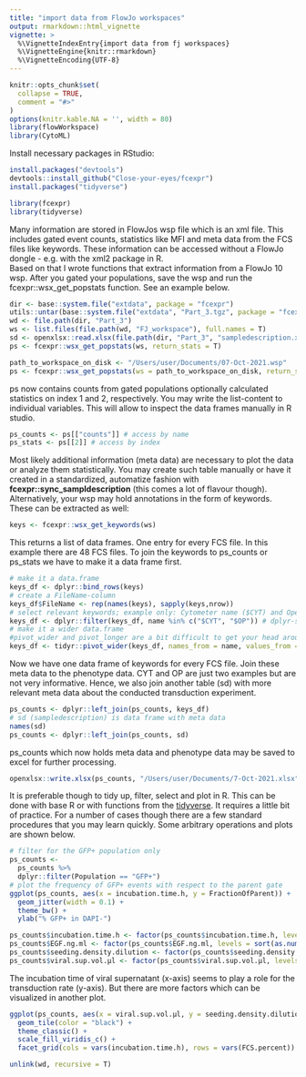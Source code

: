 ```yaml
---
title: "import data from FlowJo workspaces"
output: rmarkdown::html_vignette
vignette: >
  %\VignetteIndexEntry{import data from fj workspaces}
  %\VignetteEngine{knitr::rmarkdown}
  %\VignetteEncoding{UTF-8}
---
```


```r
knitr::opts_chunk$set(
  collapse = TRUE,
  comment = "#>"
)
options(knitr.kable.NA = '', width = 80)
library(flowWorkspace)
library(CytoML)
```

Install necessary packages in RStudio:
```r
install.packages("devtools")
devtools::install_github("Close-your-eyes/fcexpr")
install.packages("tidyverse")
```
```r
library(fcexpr)
library(tidyverse)
```

Many information are stored in FlowJos wsp file which is an xml file. This includes gated event counts, statistics like MFI and meta data from the FCS files like keywords. These information can be accessed without a FlowJo dongle - e.g. with the xml2 package in R.   
Based on that I wrote functions that extract information from a FlowJo 10 wsp. After you gated your populations, save the wsp and run the fcexpr::wsx_get_popstats function. See an example below.

```r
dir <- base::system.file("extdata", package = "fcexpr")
utils::untar(base::system.file("extdata", "Part_3.tgz", package = "fcexpr"), exdir = dir)
wd <- file.path(dir, "Part_3")
ws <- list.files(file.path(wd, "FJ_workspace"), full.names = T)
sd <- openxlsx::read.xlsx(file.path(dir, "Part_3", "sampledescription.xlsx"))
ps <- fcexpr::wsx_get_popstats(ws, return_stats = T)
```

```r
path_to_workspace_on_disk <- "/Users/user/Documents/07-Oct-2021.wsp"
ps <- fcexpr::wsx_get_popstats(ws = path_to_workspace_on_disk, return_stats = TRUE)
```

ps now contains counts from gated populations optionally calculated statistics on index 1 and 2, respectively.
You may write the list-content to individual variables. This will allow to inspect the data frames manually in R studio.

```r
ps_counts <- ps[["counts"]] # access by name
ps_stats <- ps[[2]] # access by index
```

Most likely additional information (meta data) are necessary to plot the data or analyze them statistically. You may create such table manually or have it created in a standardized, automatize fashion with **fcexpr::sync_sampldescription** (this comes a lot of flavour though). Alternatively, your wsp may hold annotations in the form of keywords. These can be extracted as well:

```r
keys <- fcexpr::wsx_get_keywords(ws)
```

This returns a list of data frames. One entry for every FCS file. In this example there are 48 FCS files.
To join the keywords to ps_counts or ps_stats we have to make it a data frame first.
```r
# make it a data.frame
keys_df <- dplyr::bind_rows(keys)
# create a FileName-column
keys_df$FileName <- rep(names(keys), sapply(keys,nrow))
# select relevant keywords; example only: Cytometer name ($CYT) and Operator ($OP)
keys_df <- dplyr::filter(keys_df, name %in% c("$CYT", "$OP")) # dplyr-style
# make it a wider data.frame
#pivot_wider and pivot_longer are a bit difficult to get your head around but are very powerful
keys_df <- tidyr::pivot_wider(keys_df, names_from = name, values_from = value)
```

Now we have one data frame of keywords for every FCS file. Join these meta data to the phenotype data. CYT and OP are just two examples but are not very informative. Hence, we also join another table (sd) with more relevant meta data about the conducted transduction experiment.
```r
ps_counts <- dplyr::left_join(ps_counts, keys_df)
# sd (sampledescription) is data frame with meta data
names(sd)
ps_counts <- dplyr::left_join(ps_counts, sd)
```

ps_counts which now holds meta data and phenotype data may be saved to excel for further processing.
```r
openxlsx::write.xlsx(ps_counts, "/Users/user/Documents/7-Oct-2021.xlsx")
```

It is preferable though to tidy up, filter, select and plot in R. This can be done with base R or with functions from the [tidyverse](https://www.tidyverse.org). It requires a little bit of practice. For a number of cases though there are a few standard procedures that you may learn quickly. Some arbitrary operations and plots are shown below.

```r
# filter for the GFP+ population only
ps_counts <-
  ps_counts %>%
  dplyr::filter(Population == "GFP+")
# plot the frequency of GFP+ events with respect to the parent gate
ggplot(ps_counts, aes(x = incubation.time.h, y = FractionOfParent)) +
  geom_jitter(width = 0.1) +
  theme_bw() +
  ylab("% GFP+ in DAPI-")
```


```r
ps_counts$incubation.time.h <- factor(ps_counts$incubation.time.h, levels = sort(as.numeric(unique(ps_counts$incubation.time.h))))
ps_counts$EGF.ng.ml <- factor(ps_counts$EGF.ng.ml, levels = sort(as.numeric(unique(ps_counts$EGF.ng.ml))))
ps_counts$seeding.density.dilution <- factor(ps_counts$seeding.density.dilution, levels = sort(as.numeric(unique(ps_counts$seeding.density.dilution))))
ps_counts$viral.sup.vol.µl <- factor(ps_counts$viral.sup.vol.µl, levels = sort(as.numeric(unique(ps_counts$viral.sup.vol.µl))))
```


The incubation time of viral supernatant (x-axis) seems to play a role for the transduction rate (y-axis). But there are more factors which can be visualized in another plot.
```r
ggplot(ps_counts, aes(x = viral.sup.vol.µl, y = seeding.density.dilution, fill = FractionOfParent)) +
  geom_tile(color = "black") +
  theme_classic() +
  scale_fill_viridis_c() +
  facet_grid(cols = vars(incubation.time.h), rows = vars(FCS.percent))
```


```r
unlink(wd, recursive = T)
```
